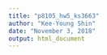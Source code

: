 ```yaml
---
title: "p8105_hw5_ks3663"
author: "Kee-Young Shin"
date: "November 3, 2018"
output: html_document
---
```


